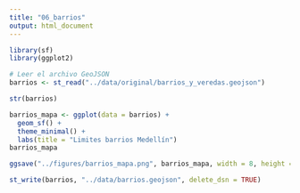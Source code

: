 ```yaml
---
title: "06_barrios"
output: html_document
---
```


```r
library(sf)
library(ggplot2)
```

```r
# Leer el archivo GeoJSON
barrios <- st_read("../data/original/barrios_y_veredas.geojson")
```

```r
str(barrios)
```


```r
barrios_mapa <- ggplot(data = barrios) +
  geom_sf() + 
  theme_minimal() +
  labs(title = "Limites barrios Medellín")
barrios_mapa

ggsave("../figures/barrios_mapa.png", barrios_mapa, width = 8, height = 6, dpi = 300)
```

```r
st_write(barrios, "../data/barrios.geojson", delete_dsn = TRUE)
```

